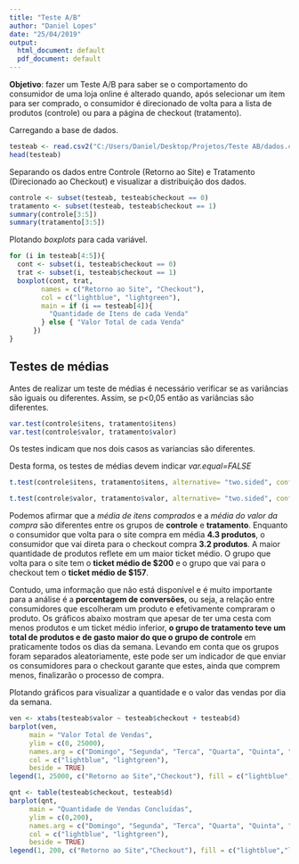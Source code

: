 ```yaml
---
title: "Teste A/B"
author: "Daniel Lopes"
date: "25/04/2019"
output:
  html_document: default
  pdf_document: default
---
```


**Objetivo**: fazer um Teste A/B para saber se o comportamento do consumidor de uma loja online é alterado quando, após selecionar um item para ser comprado, o consumidor é direcionado de volta para a lista de produtos (controle) ou para a página de checkout (tratamento).

Carregando a base de dados.

```r
testeab <- read.csv2("C:/Users/Daniel/Desktop/Projetos/Teste AB/dados.csv")
head(testeab)
```

Separando os dados entre Controle (Retorno ao Site) e Tratamento (Direcionado ao Checkout) e visualizar a distribuição dos dados.

```r

controle <- subset(testeab, testeab$checkout == 0)
tratamento <- subset(testeab, testeab$checkout == 1)
summary(controle[3:5])
summary(tratamento[3:5])

```

Plotando *boxplots* para cada variável.


```r

for (i in testeab[4:5]){
  cont <- subset(i, testeab$checkout == 0)
  trat <- subset(i, testeab$checkout == 1)
  boxplot(cont, trat, 
        names = c("Retorno ao Site", "Checkout"),
        col = c("lightblue", "lightgreen"),
        main = if (i == testeab[4]){
          "Quantidade de Itens de cada Venda"
        } else { "Valor Total de cada Venda"
      })
}

```


## Testes de médias ##

Antes de realizar um teste de médias é necessário verificar se as variâncias são iguais ou diferentes. Assim, se p<0,05 então as variâncias são diferentes.

```r
var.test(controle$itens, tratamento$itens)
var.test(controle$valor, tratamento$valor)
```

Os testes indicam que nos dois casos as variancias são diferentes.

Desta forma, os testes de médias devem indicar *var.equal=FALSE*

```r
t.test(controle$itens, tratamento$itens, alternative= "two.sided", conf.level=0.95, var.equal=FALSE)

t.test(controle$valor, tratamento$valor, alternative= "two.sided", conf.level=0.95, var.equal=FALSE)
```

Podemos afirmar que a *média de itens comprados* e a *média do valor da compra* são diferentes entre os grupos de **controle** e **tratamento**. Enquanto o consumidor que volta para o site compra em média **4.3 produtos**, o consumidor que vai direta para o checkout compra **3.2 produtos**. A maior quantidade de produtos reflete em um maior ticket médio. O grupo que volta para o site tem o **ticket médio de $200** e o grupo que vai para o checkout tem o **ticket médio de $157**.

Contudo, uma informação que não está disponível e é muito importante para a análise é a **porcentagem de conversões**, ou seja, a relação entre consumidores que escolheram um produto e efetivamente compraram o produto. Os gráficos abaixo mostram que apesar de ter uma cesta com menos produtos e um ticket médio inferior, **o grupo de tratamento teve um total de produtos e de gasto maior do que o grupo de controle** em praticamente todos os dias da semana. Levando em conta que os grupos foram separados aleatoriamente, este pode ser um indicador de que enviar os consumidores para o checkout garante que estes, ainda que comprem menos, finalizarão o processo de compra.


Plotando gráficos para visualizar a quantidade e o valor das vendas por dia da semana.


```r
ven <- xtabs(testeab$valor ~ testeab$checkout + testeab$d)
barplot(ven,
     main = "Valor Total de Vendas",
     ylim = c(0, 25000),
     names.arg = c("Domingo", "Segunda", "Terca", "Quarta", "Quinta", "Sexta", "Sabado"), 
     col = c("lightblue", "lightgreen"),
     beside = TRUE)
legend(1, 25000, c("Retorno ao Site","Checkout"), fill = c("lightblue","lightgreen"), box.lty=0)

```



```r
qnt <- table(testeab$checkout, testeab$d)
barplot(qnt,
     main = "Quantidade de Vendas Concluídas",
     ylim = c(0,200),
     names.arg = c("Domingo", "Segunda", "Terca", "Quarta", "Quinta", "Sexta", "Sabado"), 
     col = c("lightblue", "lightgreen"),
     beside = TRUE)
legend(1, 200, c("Retorno ao Site","Checkout"), fill = c("lightblue","lightgreen"), box.lty=0)

```

